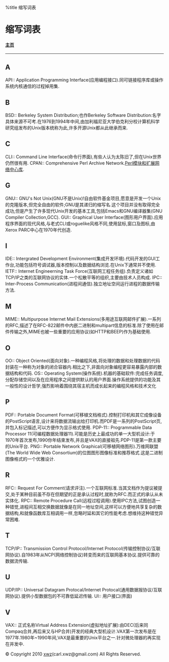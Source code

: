 %title 缩写词表
=缩写词表=
====[[../index|主页]]====
----

== A ==
API:: Application Programming Interface(应用编程接口).同可链接程序库或操作系统内核通信的过程掉用集.
== B ==
BSD:: Berkeley System Distribution;也作Berkeley Software Distribution:名字具体来源不可考.在1976到1994年中间,由加利福尼亚大学伯克利分校计算机科学研究组发布的Unix版本统称为此,许多开源Unix都从此继承而来.
== C ==
CLI:: Command Line Interface(命令行界面),有些人认为太陈旧了,但在Unix世界仍然很有用.
CPAN:: Comprehensive Perl Archive Network.[http://cpan.org Perl模块和扩展网络中心库].
== G ==
GNU:: GNU's Not Unix(GNU不是Unix)!自由软件基金项目,愿意是开发一个Unix的克隆版本,但完全自由的软件;GNU是其递归的缩写名.这个项目并没有取得完全成功,但是产生了许多现代Unix开发的基本工具,包括Emacs和GNU编译器集(GNU Compiler Collection,GCC).
GUI:: Graphical User Interface(图形用户界面).应用程序界面的现代风格,与老式CLI或roguelike风格不同,使用鼠标,窗口及图标,由Xerox PARC中心在1970年代创造.
== I ==
IDE:: Intergrated Development Environment(集成开发环境).代码开发的GUI工作台,功能包括符号调试器,版本控制以及数据结构浏览.在Unix下通常并不使用.
IETF:: Internet Engineerning Task Force(互联网工程任务组).负责定义诸如TCP/IP之类的互联网协议的实体.一个松散平等的组织,主要由技术人员构成.
IPC:: Inter-Process Communication(进程间通信).独立地址空间运行进程的数据传输方法.
== M ==
MIME:: Multipurpose Internet Mail Extensions(多用途互联网邮件扩展).一系列的RFC,描述了在RFC-822邮件中内嵌二进制和multipart信息的标准.除了使用在邮件传输之外,MIME也被一些重要的应用协议(如HTTP和BEEP)作为基础使用.
== O ==
OO:: Object Oriented(面向对象).一种编程风格,将处理的数据和处理数据的代码封装在一种称为对象的闭合容器内.相比之下,非面向对象编程更容易暴露内部的数据结构和代码.
OS:: Operating System(操作系统).机器的基础软件:完成任务调度,分配存储空间以及在应用程序之间提供默认的用户界面.操作系统提供的功能及其一般性的设计哲学,强烈影响着围绕其宿主机而成长起来的编程风格和技术文化
== P ==
PDF:: Portable Document Format(可移植文档格式).控制打印机和其它成像设备的PostScript语言,设计来将数据流输出给打印机.而PDF是一系列的PostScript页,并包入标记描述,可以方便作为显示格式使用.
PDP-11:: Programmable Data Processor 11(可编程数据处理器11).可能是历史上最成功的单一大型机设计:于1970年首次发布,1990你年结束发布,并且是VAX的直接祖先.PDP-11是第一款主要的Unix平台.
PNG:: Portable Network Graphical(可移植网络图形).万维网联盟(The World Wide Web Consortium)的位图图形图像标准和推荐格式.这是二进制图像格式的一个优雅设计.
== R ==
RFC:: Request For Comment(请求评注).一个互联网标准.当其文档作为提议被提交,处于某种目前虽不存在但期望的正是承认过程时,就称为RFC.而正式的承认从未实体化.
RPC:: Remote Procedure Call(远程过程调用).使用IPC方法,试图创造一种错觉,进程间互相交换数据就像是在同一地址空间,这样可以方便地共享复杂的数据结构,和就像函数库互相调用一样,忽略时延和其它的性能考虑.想维持这种错觉异常困难.
== T ==
TCP/IP:: Transmission Control Protocol/Internet Protocol(传输控制协议/互联网协议).自1983年从NCP(网络控制协议)转变而来的互联网基本协议.提供可靠的数据流传输.
== U ==
UDP/IP:: Universal Datagram Protocal/Internet Protocal(通用数据报协议/互联网协议).提供小型数据包的不可靠低延迟传输.
UI:: 用户接口(界面)
== V ==
VAX:: 正式名称Virtual Address Extension(虚拟地址扩展):由DEC(后来同Compaq合并,再后来又与HP合并)开发的经典大型机设计.VAX第一次发布是在1977年.1980年~1990年间,VAX是最重要的Unix平台之一.针对微处理器的再实现在并发中.

© Copyright 2010 [http://xuwenzhang.org xwz](carl.xwz@gmail.com) All Rights Reserved.
